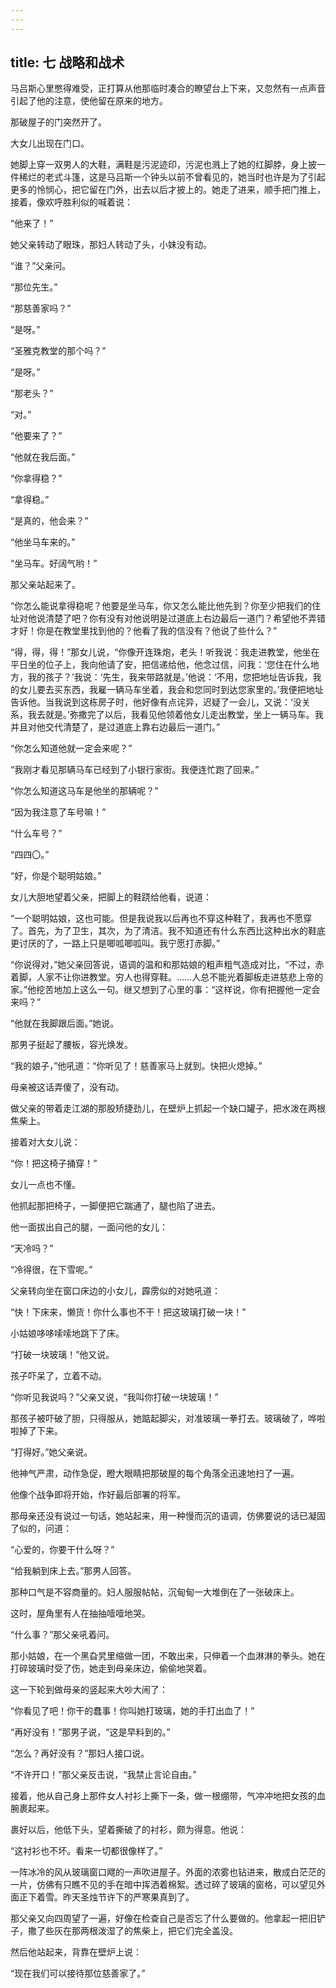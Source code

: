 ```yaml
---
---
---
```

title: 七 战略和战术
---




马吕斯心里憋得难受，正打算从他那临时凑合的瞭望台上下来，又忽然有一点声音引起了他的注意，使他留在原来的地方。

那破屋子的门突然开了。

大女儿出现在门口。

她脚上穿一双男人的大鞋，满鞋是污泥迹印，污泥也溅上了她的红脚脖，身上披一件稀烂的老式斗篷，这是马吕斯一个钟头以前不曾看见的，她当时也许是为了引起更多的怜悯心，把它留在门外，出去以后才披上的。她走了进来，顺手把门推上，接着，像欢呼胜利似的喊着说：

“他来了！”

她父亲转动了眼珠，那妇人转动了头，小妹没有动。

“谁？”父亲问。

“那位先生。”

“那慈善家吗？”

“是呀。”

“圣雅克教堂的那个吗？”

“是呀。”

“那老头？”

“对。”

“他要来了？”

“他就在我后面。”

“你拿得稳？”

“拿得稳。”

“是真的，他会来？”

“他坐马车来的。”

“坐马车。好阔气哟！”

那父亲站起来了。

“你怎么能说拿得稳呢？他要是坐马车，你又怎么能比他先到？你至少把我们的住址对他说清楚了吧？你有没有对他说明是过道底上右边最后一道门？希望他不弄错才好！你是在教堂里找到他的？他看了我的信没有？他说了些什么？”

“得，得，得！”那女儿说，“你像开连珠炮，老头！听我说：我走进教堂，他坐在平日坐的位子上，我向他请了安，把信递给他，他念过信，问我：‘您住在什么地方，我的孩子？’我说：‘先生，我来带路就是。’他说：‘不用，您把地址告诉我，我的女儿要去买东西，我雇一辆马车坐着，我会和您同时到达您家里的。’我便把地址告诉他。当我说到这栋房子时，他好像有点诧异，迟疑了一会儿，又说：‘没关系，我去就是。’弥撒完了以后，我看见他领着他女儿走出教堂，坐上一辆马车。我并且对他交代清楚了，是过道底上靠右边最后一道门。”

“你怎么知道他就一定会来呢？”

“我刚才看见那辆马车已经到了小银行家街。我便连忙跑了回来。”

“你怎么知道这马车是他坐的那辆呢？”

“因为我注意了车号嘛！”

“什么车号？”

“四四〇。”

“好，你是个聪明姑娘。”

女儿大胆地望着父亲，把脚上的鞋跷给他看，说道：

“一个聪明姑娘，这也可能。但是我说我以后再也不穿这种鞋了，我再也不愿穿了。首先，为了卫生，其次，为了清洁。我不知道还有什么东西比这种出水的鞋底更讨厌的了，一路上只是唧呱唧呱叫。我宁愿打赤脚。”

“你说得对，”她父亲回答说，语调的温和和那姑娘的粗声粗气造成对比，“不过，赤着脚，人家不让你进教堂。穷人也得穿鞋。……人总不能光着脚板走进慈悲上帝的家。”他挖苦地加上这么一句。继又想到了心里的事：“这样说，你有把握他一定会来吗？”

“他就在我脚跟后面。”她说。

那男子挺起了腰板，容光焕发。

“我的娘子，”他吼道：“你听见了！慈善家马上就到。快把火熄掉。”

母亲被这话弄傻了，没有动。

做父亲的带着走江湖的那股矫捷劲儿，在壁炉上抓起一个缺口罐子，把水泼在两根焦柴上。

接着对大女儿说：

“你！把这椅子捅穿！”

女儿一点也不懂。

他抓起那把椅子，一脚便把它踹通了，腿也陷了进去。

他一面拔出自己的腿，一面问他的女儿：

“天冷吗？”

“冷得很，在下雪呢。”

父亲转向坐在窗口床边的小女儿，霹雳似的对她吼道：

“快！下床来，懒货！你什么事也不干！把这玻璃打破一块！”

小姑娘哆哆嗦嗦地跳下了床。

“打破一块玻璃！”他又说。

孩子吓呆了，立着不动。

“你听见我说吗？”父亲又说，“我叫你打破一块玻璃！”

那孩子被吓破了胆，只得服从，她踮起脚尖，对准玻璃一拳打去。玻璃破了，哗啦啦掉了下来。

“打得好。”她父亲说。

他神气严肃，动作急促，瞪大眼睛把那破屋的每个角落全迅速地扫了一遍。

他像个战争即将开始，作好最后部署的将军。

那母亲还没有说过一句话，她站起来，用一种慢而沉的语调，仿佛要说的话已凝固了似的，问道：

“心爱的，你要干什么呀？”

“给我躺到床上去。”那男人回答。

那种口气是不容商量的。妇人服服帖帖，沉甸甸一大堆倒在了一张破床上。

这时，屋角里有人在抽抽噎噎地哭。

“什么事？”那父亲吼着问。

那小姑娘，在一个黑旮旯里缩做一团，不敢出来，只伸着一个血淋淋的拳头。她在打碎玻璃时受了伤，她走到母亲床边，偷偷地哭着。

这一下轮到做母亲的竖起来大吵大闹了：

“你看见了吧！你干的蠢事！你叫她打玻璃，她的手打出血了！”

“再好没有！”那男子说，“这是早料到的。”

“怎么？再好没有？”那妇人接口说。

“不许开口！”那父亲反击说，“我禁止言论自由。”

接着，他从自己身上那件女人衬衫上撕下一条，做一根绷带，气冲冲地把女孩的血腕裹起来。

裹好以后，他低下头，望着撕破了的衬衫，颇为得意。他说：

“这衬衫也不坏。看来一切都很像样了。”

一阵冰冷的风从玻璃窗口飕的一声吹进屋子。外面的浓雾也钻进来，散成白茫茫的一片，仿佛有只瞧不见的手在暗中挥洒着棉絮。透过碎了玻璃的窗格，可以望见外面正下着雪。昨天圣烛节许下的严寒果真到了。

那父亲又向四周望了一遍，好像在检查自己是否忘了什么要做的。他拿起一把旧铲子，撒了些灰在那两根泼湿了的焦柴上，把它们完全盖没。

然后他站起来，背靠在壁炉上说：

“现在我们可以接待那位慈善家了。”